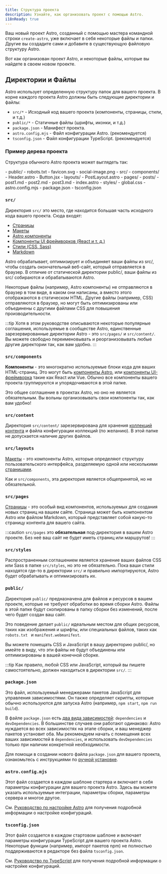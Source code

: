 ```yaml
---
title: Структура проекта
description: Узнайте, как организовать проект с помощью Astro.
i18nReady: true
---
```


Ваш новый проект Astro, созданный с помощью мастера командной строки `create-astro`, уже включает в себя некоторые файлы и папки.
Другие вы создадите сами и добавите в существующую файловую структуру Astro.

Вот как организован проект Astro, и некоторые файлы, которые вы найдете в своем новом проекте.

## Директории и Файлы

Astro использует определенную структуру папок для вашего проекта. В корне каждого проекта Astro должны быть следующие директории и файлы:

- `src/*` - Исходный код вашего проекта (компоненты, страницы, стили, и т.д.)
- `public/*` - Статичные файлы (шрифты, иконки, и т.д.)
- `package.json` - Манифест проекта.
- `astro.config.mjs` - Файл конфигурации Astro. (рекомендуется)
- `tsconfig.json` - Файл конфигурации TypeScript. (рекомендуется)

### Пример дерева проекта

Структура обычного Astro проекта может выглядеть так:

<FileTree>
- public/
  - robots.txt
  - favicon.svg
  - social-image.png
- src/
  - components/
    - Header.astro
    - Button.jsx
  - layouts/
    - PostLayout.astro
  - pages/
    - posts/
      - post1.md
      - post2.md
      - post3.md
    - index.astro
  - styles/
    - global.css
- astro.config.mjs
- package.json
- tsconfig.json
</FileTree>

### `src/`

Директория `src/` это место, где находится большая часть исходного кода вашего проекта. Сюда входят:

- [Страницы](/ru/basics/astro-pages/)
- [Макеты](/ru/basics/layouts/)
- [Astro компоненты](/ru/basics/astro-components/)
- [Компоненты UI фреймворков (React и т. д.)](/ru/guides/framework-components/)
- [Стили (CSS, Sass)](/ru/guides/styling/)
- [Markdown](/ru/guides/markdown-content/)

Astro обрабатывает, оптимизирует и объединяет ваши файлы из src/, чтобы создать окончательный веб-сайт, который отправляется в браузер. В отличие от статической директории public/, ваши файлы из src/ собираются и обрабатываются Astro.

Некоторые файлы (например, Astro компоненты) не отправляются в браузер в том виде, в каком они написаны, а вместо этого отображаются в статическом HTML. Другие файлы (например, CSS) отправляются в браузер, но могут быть оптимизированы или объединены с другими файлами CSS для повышения производительности.

:::tip
Хотя в этом руководстве описываются некоторые популярные соглашения, используемые в сообществе Astro, единственные зарезервированные директории Astro - это `src/pages/` и `src/content/`. Вы можете свободно переименовывать и реорганизовывать любые другие директории так, как вам удобно.
:::

### `src/components`

**Компоненты** - это многократно используемые блоки кода для ваших HTML-страниц. Это могут быть [компоненты Astro](/ru/basics/astro-components/), или [компоненты UI-фреймворка](/ru/guides/framework-components/) такие как React или Vue. Обычно все компоненты вашего проекта группируются и упорядочиваются в этой папке.

Это общее соглашение в проектах Astro, но оно не является обязательным. Вы вольны организовывать свои компоненты так, как вам удобно!

### `src/content`

Директория `src/content/` зарезервирована для хранения [коллекций контента](/ru/guides/content-collections/) и файла конфигурации коллекций (по желанию). В этой папке не допускается наличие других файлов.

### `src/layouts`

[Макеты](/ru/basics/layouts/) - это компоненты Astro, которые определяют структуру пользовательского интерфейса, разделяемую одной или несколькими [страницами](/ru/basics/astro-pages/).

Как и `src/components`, эта директория является общепринятой, но не обязательной.

### `src/pages`

[Страницы](/ru/basics/astro-pages/) - это особый вид компонентов, используемых для создания новых страниц на вашем сайте. Страница может быть компонентом Astro или файлом Markdown, который представляет собой какую-то страницу контента для вашего сайта.

:::caution
`src/pages` это **обязательная** под-директория в вашем Astro проекте. Без неё ваш сайт не будет иметь страниц или маршрутов!
:::

### `src/styles`

Распространенным соглашением является хранение ваших файлов CSS или Sass в папке `src/styles`, но это не обязательно. Пока ваши стили находятся где-то в директории `src/` и правильно импортируются, Astro будет обрабатывать и оптимизировать их.

### `public/`

Директория `public/` предназначена для файлов и ресурсов в вашем проекте, которые не требуют обработки во время сборки Astro. Файлы в этой папке будут скопированы в папку сборки без изменений, после чего будет создан ваш сайт.

Это поведение делает `public/` идеальным местом для общих ресурсов, таких как изображения и шрифты, или специальных файлов, таких как `robots.txt ` и `manifest.webmanifest`.

Вы можете помещать CSS и JavaScript в вашу директорию public/, но имейте в виду, что эти файлы не будут объединены или оптимизированы в вашей конечной сборке.

:::tip
Как правило, любой CSS или JavaScript, который вы пишете самостоятельно, должен находиться в директории `src/`.
:::

### `package.json`

Это файл, используемый менеджерами пакетов JavaScript для управления зависимостями. Он также определяет скрипты, которые обычно используются для запуска Astro (например, `npm start`, `npm run build`).

В файле `package.json` есть [два вида зависимостей](https://docs.npmjs.com/specifying-dependencies-and-devdependencies-in-a-package-json-file): `dependencies` и `devDependencies`. В большинстве случаев они работают одинаково:  Astro нуждается во всех зависимостях на этапе сборки, и ваш менеджер пакетов установит оба. Мы рекомендуем начать с помещения всех ваших зависимостей в `dependencies`, и использовать `devDependencies` только при наличии конкретной необходимости.

Для помощи в создании нового файла `package.json` для вашего проекта,  ознакомьтесь с инструкциями по [ручной установке](/ru/install/manual/).

### `astro.config.mjs`

Этот файл создается в каждом шаблоне стартера и включает в себя параметры конфигурации для вашего проекта Astro. Здесь вы можете указать используемые интеграции, параметры сборки, параметры сервера и многое другое.

См. [Руководство по настройке Astro](/ru/guides/configuring-astro/) для получения подробной информации о настройке конфигураций.

### `tsconfig.json`

Этот файл создается в каждом стартовом шаблоне и включает параметры конфигурации TypeScript для вашего проекта Astro.
Некоторые функции (например, импорт пакетов npm) не полностью поддерживаются в редакторе без файла `tsconfig.json`.

См. [Руководство по TypeScript](/ru/guides/typescript/) для получения подробной информации о настройке конфигураций.